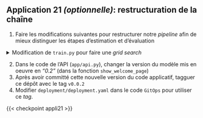 ::: {.application}
## Application 21 _(optionnelle)_: restructuration de la chaîne

1. Faire les modifications suivantes pour restructurer notre _pipeline_
afin de mieux distinguer les étapes d'estimation et d'évaluation



<details>
<summary>
Modification de `train.py` pour faire une _grid search_
</summary>

```.python
"""
Prediction de la survie d'un individu sur le Titanic
"""

import os
from dotenv import load_dotenv
import argparse
from loguru import logger
from joblib import dump

import pathlib
import pandas as pd
from sklearn.model_selection import train_test_split, GridSearchCV

from src.pipeline.build_pipeline import create_pipeline
from src.models.train_evaluate import evaluate_model


# ENVIRONMENT CONFIGURATION ---------------------------

logger.add("recording.log", rotation="500 MB")
load_dotenv()

parser = argparse.ArgumentParser(description="Paramètres du random forest")
parser.add_argument(
    "--n_trees", type=int, default=20, help="Nombre d'arbres"
)
args = parser.parse_args()

URL_RAW = "https://minio.lab.sspcloud.fr/lgaliana/ensae-reproductibilite/data/raw/data.csv"

n_trees = args.n_trees
jeton_api = os.environ.get("JETON_API", "")
data_path = os.environ.get("data_path", URL_RAW)
data_train_path = os.environ.get("train_path", "data/derived/train.parquet")
data_test_path = os.environ.get("test_path", "data/derived/test.parquet")
MAX_DEPTH = None
MAX_FEATURES = "sqrt"

if jeton_api.startswith("$"):
    logger.info("API token has been configured properly")
else:
    logger.warning("API token has not been configured")


# IMPORT ET STRUCTURATION DONNEES --------------------------------

p = pathlib.Path("data/derived/")
p.mkdir(parents=True, exist_ok=True)

TrainingData = pd.read_csv(data_path)

y = TrainingData["Survived"]
X = TrainingData.drop("Survived", axis="columns")

X_train, X_test, y_train, y_test = train_test_split(
    X, y, test_size=0.1
)
pd.concat([X_train, y_train], axis = 1).to_parquet(data_train_path)
pd.concat([X_test, y_test], axis = 1).to_parquet(data_test_path)


# PIPELINE ----------------------------


# Create the pipeline
pipe = create_pipeline(
    n_trees, max_depth=MAX_DEPTH, max_features=MAX_FEATURES
)

param_grid = {
    "classifier__n_estimators": [10, 20, 50],
    "classifier__max_leaf_nodes": [5, 10, 50],
}

pipe_cross_validation = GridSearchCV(
    pipe,
    param_grid=param_grid,
    scoring=["accuracy", "precision", "recall", "f1"],
    refit="f1",
    cv=5,
    n_jobs=5,
    verbose=1,
)

pipe_cross_validation.fit(X_train, y_train)

pipe = pipe_cross_validation.best_estimator_


# ESTIMATION ET EVALUATION ----------------------

pipe.fit(X_train, y_train)

with open("model.joblib", "wb") as f:
    dump(pipe, f)

# Evaluate the model
score, matrix = evaluate_model(pipe, X_test, y_test)

logger.success(f"{score:.1%} de bonnes réponses sur les données de test pour validation")
logger.debug(20 * "-")
logger.info("Matrice de confusion")
logger.debug(matrix)
```

</details>

2. Dans le code de l'API (`app/api.py`), changer la version du modèle mis en oeuvre en _"0.2"_ (dans la fonction `show_welcome_page`)
2. Après avoir committé cette nouvelle version du code applicatif, tagguer ce dépôt avec le tag `v0.0.2`
3. Modifier `deployment/deployment.yaml` dans le code `GitOps` pour utiliser ce _tag_.

:::



{{< checkpoint appli21 >}}
